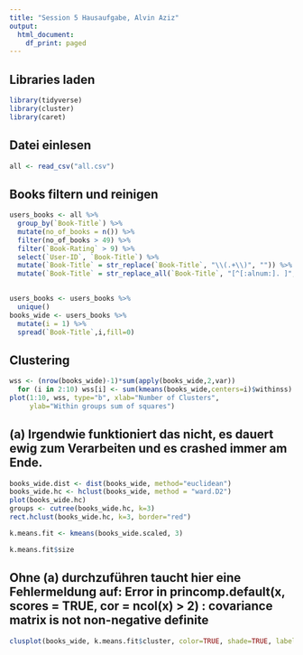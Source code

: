 ```yaml
---
title: "Session 5 Hausaufgabe, Alvin Aziz"
output:
  html_document:
    df_print: paged
---
```


## Libraries laden

```r
library(tidyverse)
library(cluster)
library(caret)
```

## Datei einlesen

```r
all <- read_csv("all.csv")
```

## Books filtern und reinigen

```r
users_books <- all %>%
  group_by(`Book-Title`) %>%
  mutate(no_of_books = n()) %>%
  filter(no_of_books > 49) %>%
  filter(`Book-Rating` > 9) %>%
  select(`User-ID`, `Book-Title`) %>% 
  mutate(`Book-Title` = str_replace(`Book-Title`, "\\(.+\\)", "")) %>% 
  mutate(`Book-Title` = str_replace_all(`Book-Title`, "[^[:alnum:]. ]", ""))
  
```

```r
users_books <- users_books %>%
  unique()
books_wide <- users_books %>%
  mutate(i = 1) %>%
  spread(`Book-Title`,i,fill=0)
```


## Clustering

```r
wss <- (nrow(books_wide)-1)*sum(apply(books_wide,2,var))
  for (i in 2:10) wss[i] <- sum(kmeans(books_wide,centers=i)$withinss)
plot(1:10, wss, type="b", xlab="Number of Clusters",
     ylab="Within groups sum of squares")
```


## (a) Irgendwie funktioniert das nicht, es dauert ewig zum Verarbeiten und es crashed immer am Ende.
```r
books_wide.dist <- dist(books_wide, method="euclidean")
books_wide.hc <- hclust(books_wide, method = "ward.D2")
plot(books_wide.hc)
groups <- cutree(books_wide.hc, k=3) 
rect.hclust(books_wide.hc, k=3, border="red")
```

```r
k.means.fit <- kmeans(books_wide.scaled, 3) 
```

```r
k.means.fit$size
```

## Ohne (a) durchzuführen taucht hier eine Fehlermeldung auf: Error in princomp.default(x, scores = TRUE, cor = ncol(x) > 2) : covariance matrix is not non-negative definite

```r
clusplot(books_wide, k.means.fit$cluster, color=TRUE, shade=TRUE, labels=4, lines=0, main="K-means cluster plot")
```